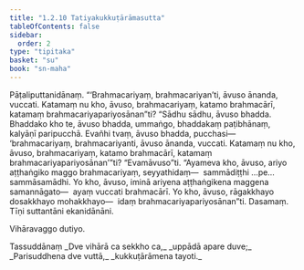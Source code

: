 ```yaml
---
title: "1.2.10 Tatiyakukkuṭārāmasutta"
tableOfContents: false
sidebar:
  order: 2
type: "tipitaka"
basket: "su"
book: "sn-maha"
---
```



<DynamicBreadcrumb />

<Division number="20" book="sn-maha">

<Paragraph number="83" book="sn-maha">
Pāṭaliputtanidānaṃ. “‘Brahmacariyaṃ, brahmacariyan’ti, āvuso ānanda, vuccati. Katamaṃ nu kho, āvuso, brahmacariyaṃ, katamo brahmacārī, katamaṃ brahmacariyapariyosānan”ti? “Sādhu sādhu, āvuso bhadda. Bhaddako kho te, āvuso bhadda, ummaṅgo, bhaddakaṃ paṭibhānaṃ, kalyāṇī paripucchā. Evañhi tvaṃ, āvuso bhadda, pucchasi—  ‘brahmacariyaṃ, brahmacariyanti, āvuso ānanda, vuccati. Katamaṃ nu kho, āvuso, brahmacariyaṃ, katamo brahmacārī, katamaṃ brahmacariyapariyosānan’”ti? “Evamāvuso”ti. “Ayameva kho, āvuso, ariyo aṭṭhaṅgiko maggo brahmacariyaṃ, seyyathidaṃ—  sammādiṭṭhi …pe…  sammāsamādhi. Yo kho, āvuso, iminā ariyena aṭṭhaṅgikena maggena samannāgato—  ayaṃ vuccati brahmacārī. Yo kho, āvuso, rāgakkhayo dosakkhayo mohakkhayo—  idaṃ brahmacariyapariyosānan”ti.

</Paragraph>
</Division>

<Paragraph number="84" type="center" book="sn-maha">
Dasamaṃ.



</Paragraph>

<Paragraph number="85" type="center" book="sn-maha">
Tīṇi suttantāni ekanidānāni.

  
Vihāravaggo dutiyo.



</Paragraph>

<Paragraph number="86" type="center" book="sn-maha">
Tassuddānaṃ


</Paragraph>

<Paragraph number="87" type="verses" book="sn-maha">
_Dve vihārā ca sekkho ca,_  
_uppādā apare duve;_  
_Parisuddhena dve vuttā,_  
_kukkuṭārāmena tayoti._
</Paragraph>